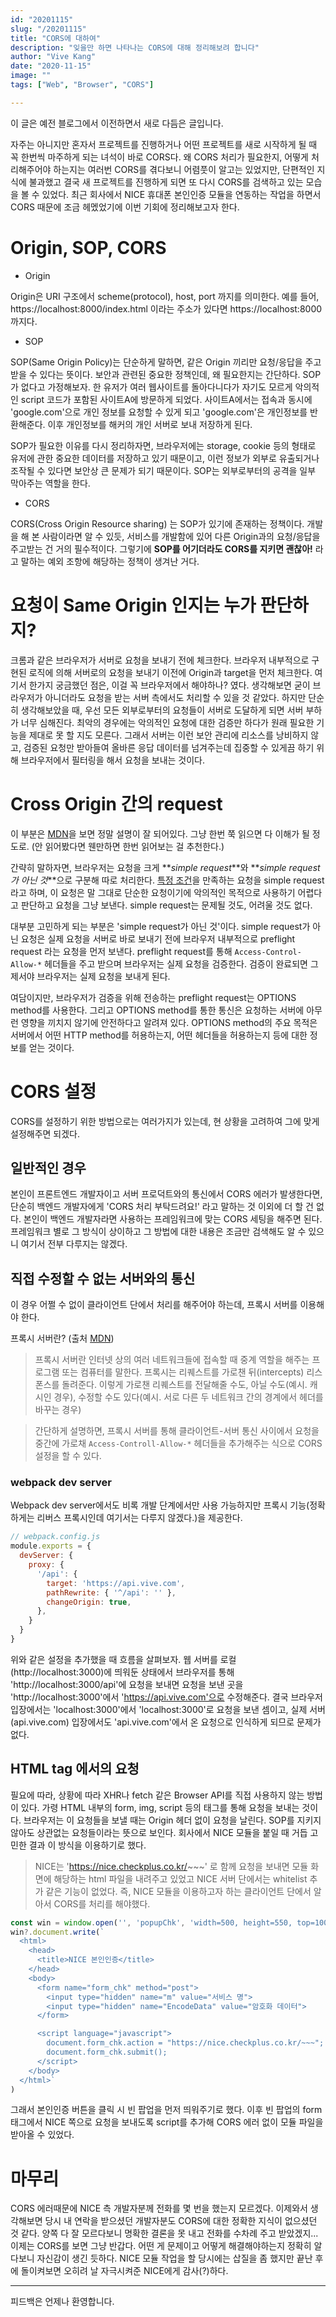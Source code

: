```yaml
---
id: "20201115"
slug: "/20201115"
title: "CORS에 대하여"
description: "잊을만 하면 나타나는 CORS에 대해 정리해보려 합니다"
author: "Vive Kang"
date: "2020-11-15"
image: ""
tags: ["Web", "Browser", "CORS"]

---
```


이 글은 예전 블로그에서 이전하면서 새로 다듬은 글입니다.

자주는 아니지만 혼자서 프로젝트를 진행하거나 어떤 프로젝트를 새로 시작하게 될 때 꼭 한번씩 마주하게 되는 녀석이 바로 CORS다. 왜 CORS 처리가 필요한지, 어떻게 처리해주어야 하는지는 여러번 CORS를 겪다보니 어렴풋이 알고는 있었지만, 단편적인 지식에 불과했고 결국 새 프로젝트를 진행하게 되면 또 다시 CORS를 검색하고 있는 모습을 볼 수 있었다. 최근 회사에서 NICE 휴대폰 본인인증 모듈을 연동하는 작업을 하면서 CORS 때문에 조금 헤멨었기에 이번 기회에 정리해보고자 한다.

# Origin, SOP, CORS
* Origin

Origin은 URI 구조에서 scheme(protocol), host, port 까지를 의미한다. 예를 들어, https://localhost:8000/index.html 이라는 주소가 있다면 https://localhost:8000 까지다.

* SOP

SOP(Same Origin Policy)는 단순하게 말하면, 같은 Origin 끼리만 요청/응답을 주고 받을 수 있다는 뜻이다. 보안과 관련된 중요한 정책인데, 왜 필요한지는 간단하다. SOP가 없다고 가정해보자. 한 유저가 여러 웹사이트를 돌아다니다가 자기도 모르게 악의적인 script 코드가 포함된 사이트A에 방문하게 되었다. 사이트A에서는 접속과 동시에 'google.com'으로 개인 정보를 요청할 수 있게 되고 'google.com'은 개인정보를 반환해준다. 이후 개인정보를 해커의 개인 서버로 보내 저장하게 된다.

SOP가 필요한 이유를 다시 정리하자면, 브라우저에는 storage, cookie 등의 형태로 유저에 관한 중요한 데이터를 저장하고 있기 때문이고, 이런 정보가 외부로 유출되거나 조작될 수 있다면 보안상 큰 문제가 되기 때문이다. SOP는 외부로부터의 공격을 일부 막아주는 역할을 한다.

* CORS

CORS(Cross Origin Resource sharing) 는 SOP가 있기에 존재하는 정책이다. 개발을 해 본 사람이라면 알 수 있듯, 서비스를 개발함에 있어 다른 Origin과의 요청/응답을 주고받는 건 거의 필수적이다. 그렇기에 **SOP를 어기더라도 CORS를 지키면 괜찮아!** 라고 말하는 예외 조항에 해당하는 정책이 생겨난 거다.

# 요청이 Same Origin 인지는 누가 판단하지?
크롬과 같은 브라우저가 서버로 요청을 보내기 전에 체크한다. 브라우저 내부적으로 구현된 로직에 의해 서버로의 요청을 보내기 이전에 Origin과 target을 먼저 체크한다. 여기서 한가지 궁금했던 점은, 이걸 꼭 브라우저에서 해야하나? 였다. 생각해보면 굳이 브라우저가 아니더라도 요청을 받는 서버 측에서도 처리할 수 있을 것 같았다. 하지만 단순히 생각해보았을 때, 우선 모든 외부로부터의 요청들이 서버로 도달하게 되면 서버 부하가 너무 심해진다. 최악의 경우에는 악의적인 요청에 대한 검증만 하다가 원래 필요한 기능을 제대로 못 할 지도 모른다. 그래서 서버는 이런 보안 관리에 리소스를 낭비하지 않고, 검증된 요청만 받아들여 올바른 응답 데이터를 넘겨주는데 집중할 수 있게끔 하기 위해 브라우저에서 필터링을 해서 요청을 보내는 것이다.

# Cross Origin 간의 request
이 부분은 [MDN](https://developer.mozilla.org/en-US/docs/Web/HTTP/CORS)을 보면 정말 설명이 잘 되어있다. 그냥 한번 쭉 읽으면 다 이해가 될 정도로. (안 읽어봤다면 웬만하면 한번 읽어보는 걸 추천한다.)

간략히 말하자면, 브라우저는 요청을 크게 **_simple request_**와 **_simple request가 아닌 것_**으로 구분해 따로 처리한다. [특정 조건](https://developer.mozilla.org/en-US/docs/Web/HTTP/CORS#simple_requests)을 만족하는 요청을 simple request라고 하며, 이 요청은 말 그대로 단순한 요청이기에 악의적인 목적으로 사용하기 어렵다고 판단하고 요청을 그냥 보낸다. simple request는 문제될 것도, 어려울 것도 없다.

대부분 고민하게 되는 부분은 'simple request가 아닌 것'이다. simple request가 아닌 요청은 실제 요청을 서버로 바로 보내기 전에 브라우저 내부적으로 preflight request 라는 요청을 먼저 보낸다. preflight request를 통해 `Access-Control-Allow-*` 헤더들을 주고 받으며 브라우저는 실제 요청을 검증한다. 검증이 완료되면 그제서야 브라우저는 실제 요청을 보내게 된다.

여담이지만, 브라우저가 검증을 위해 전송하는 preflight request는 OPTIONS method를 사용한다. 그리고 OPTIONS method를 통한 통신은 요청하는 서버에 아무런 영향을 끼치지 않기에 안전하다고 알려져 있다. OPTIONS method의 주요 목적은 서버에서 어떤 HTTP method를 허용하는지, 어떤 헤더들을 허용하는지 등에 대한 정보를 얻는 것이다.

# CORS 설정
CORS를 설정하기 위한 방법으로는 여러가지가 있는데, 현 상황을 고려하여 그에 맞게 설정해주면 되겠다.

## 일반적인 경우
본인이 프론트엔드 개발자이고 서버 프로덕트와의 통신에서 CORS 에러가 발생한다면, 단순히 백엔드 개발자에게 'CORS 처리 부탁드려요!' 라고 말하는 것 이외에 더 할 건 없다.
본인이 백엔드 개발자라면 사용하는 프레임워크에 맞는 CORS 세팅을 해주면 된다. 프레임워크 별로 그 방식이 상이하고 그 방법에 대한 내용은 조금만 검색해도 알 수 있으니 여기서 전부 다루지는 않겠다.

## 직접 수정할 수 없는 서버와의 통신
이 경우 어쩔 수 없이 클라이언트 단에서 처리를 해주어야 하는데, 프록시 서버를 이용해야 한다.

프록시 서버란? (출처 [MDN](https://developer.mozilla.org/ko/docs/Glossary/Proxy_server))
> 프록시 서버란 인터넷 상의 여러 네트워크들에 접속할 때 중계 역할을 해주는 프로그램 또는 컴퓨터를 말한다. 프록시는 리퀘스트를 가로챈 뒤(intercepts) 리스폰스를 돌려준다. 이렇게 가로챈 리퀘스트를 전달해줄 수도, 아닐 수도(예시. 캐시인 경우), 수정할 수도 있다(예시. 서로 다른 두 네트워크 간의 경계에서 헤더를 바꾸는 경우)

> 간단하게 설명하면, 프록시 서버를 통해 클라이언트-서버 통신 사이에서 요청을 중간에 가로채 `Access-Controll-Allow-*` 헤더들을 추가해주는 식으로 CORS 설정을 할 수 있다.

### webpack dev server
Webpack dev server에서도 비록 개발 단계에서만 사용 가능하지만 프록시 기능(정확하게는 리버스 프록시인데 여기서는 다루지 않겠다.)을 제공한다.
```js
// webpack.config.js
module.exports = {
  devServer: {
    proxy: {
      '/api': {
        target: 'https://api.vive.com',
        pathRewrite: { '^/api': '' },
        changeOrigin: true,
      },
    }
  }
}
```
위와 같은 설정을 추가했을 때 흐름을 살펴보자. 웹 서버를 로컬(http://localhost:3000)에 띄워둔 상태에서 브라우저를 통해 'http://localhost:3000/api'에 요청을 보내면 요청을 보낸 곳을 'http://localhost:3000'에서 'https://api.vive.com'으로 수정해준다. 결국 브라우저 입장에서는 'localhost:3000'에서 'localhost:3000'로 요청을 보낸 셈이고, 실제 서버(api.vive.com) 입장에서도 'api.vive.com'에서 온 요청으로 인식하게 되므로 문제가 없다.

## HTML tag 에서의 요청
필요에 따라, 상황에 따라 XHR나 fetch 같은 Browser API를 직접 사용하지 않는 방법이 있다. 가령 HTML 내부의 form, img, script 등의 태그를 통해 요청을 보내는 것이다. 브라우저는 이 요청들을 보낼 때는 Origin 헤더 없이 요청을 날린다. SOP를 지키지 않아도 상관없는 요청들이라는 뜻으로 보인다. 
회사에서 NICE 모듈을 붙일 때 거듭 고민한 결과 이 방식을 이용하기로 했다. 
> NICE는 'https://nice.checkplus.co.kr/~~~' 로 함께 요청을 보내면 모듈 화면에 해당하는 html 파일을 내려주고 있었고 NICE 서버 단에서는 whitelist 추가 같은 기능이 없었다. 즉, NICE 모듈을 이용하고자 하는 클라이언트 단에서 알아서 CORS를 처리를 해야했다.
```js
const win = window.open('', 'popupChk', 'width=500, height=550, top=100, left=100, fullscreen=no, menubar=no, status=no, toolbar=no, titlebar=no, location=no, scrollbar=no')
win?.document.write(`
  <html>
    <head>
      <title>NICE 본인인증</title>
    </head>
    <body>
      <form name="form_chk" method="post">
        <input type="hidden" name="m" value="서비스 명">
        <input type="hidden" name="EncodeData" value="암호화 데이터">
      </form>

      <script language="javascript">
        document.form_chk.action = "https://nice.checkplus.co.kr/~~~";
        document.form_chk.submit();
      </script>
    </body>
  </html>`
)
```
그래서 본인인증 버튼을 클릭 시 빈 팝업을 먼저 띄워주기로 했다. 이후 빈 팝업의 form 태그에서 NICE 쪽으로 요청을 보내도록 script를 추가해 CORS 에러 없이 모듈 파일을 받아올 수 있었다.

# 마무리
CORS 에러때문에 NICE 측 개발자분께 전화를 몇 번을 했는지 모르겠다. 이제와서 생각해보면 당시 내 연락을 받으셨던 개발자분도 CORS에 대한 정확한 지식이 없으셨던 것 같다. 양쪽 다 잘 모르다보니 명확한 결론을 못 내고 전화를 수차례 주고 받았겠지...
이제는 CORS를 보면 그냥 반갑다. 어떤 게 문제이고 어떻게 해결해야하는지 정확히 알다보니 자신감이 생긴 듯하다. NICE 모듈 작업을 할 당시에는 삽질을 좀 했지만 끝난 후에 돌이켜보면 오히려 날 자극시켜준 NICE에게 감사(?)하다.

---

피드백은 언제나 환영합니다.